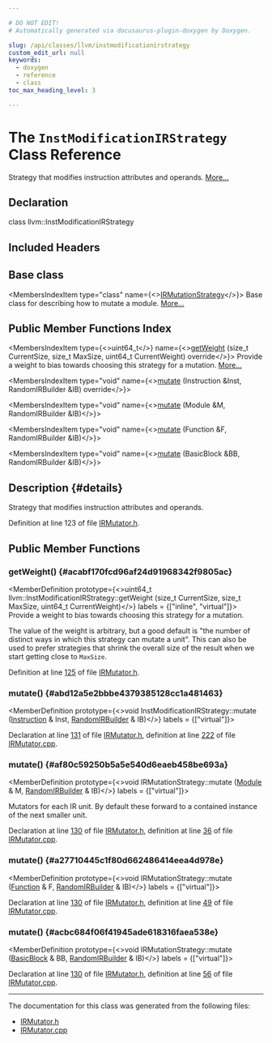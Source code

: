 ```yaml
---

# DO NOT EDIT!
# Automatically generated via docusaurus-plugin-doxygen by Doxygen.

slug: /api/classes/llvm/instmodificationirstrategy
custom_edit_url: null
keywords:
  - doxygen
  - reference
  - class
toc_max_heading_level: 3

---
```





# The `InstModificationIRStrategy` Class Reference

<DoxygenPage pluginConfig={pluginConfig}>

Strategy that modifies instruction attributes and operands. <a href="#details">More...</a>

## Declaration

<CodeBlock>class llvm::InstModificationIRStrategy</CodeBlock>

## Included Headers

<IncludesList>
<IncludesListItem
  filePath="llvm/FuzzMutate/IRMutator.h"
  permalink="/docs/api/files/include/include/llvm/include/llvm/fuzzmutate/irmutator-h"
  isLocal="true" />
</IncludesList>

## Base class

<MembersIndex>

<MembersIndexItem
  type="class"
  name={<><a href="/docs/api/classes/llvm/irmutationstrategy">IRMutationStrategy</a></>}>
Base class for describing how to mutate a module. <a href="/docs/api/classes/llvm/irmutationstrategy/#details">More...</a>
</MembersIndexItem>

</MembersIndex>

## Public Member Functions Index

<MembersIndex>

<MembersIndexItem
  type={<>uint64&#95;t</>}
  name={<><a href="#acabf170fcd96af24d91968342f9805ac">getWeight</a> (size&#95;t CurrentSize, size&#95;t MaxSize, uint64&#95;t CurrentWeight) override</>}>
Provide a weight to bias towards choosing this strategy for a mutation. <a href="#acabf170fcd96af24d91968342f9805ac">More...</a>
</MembersIndexItem>

<MembersIndexItem
  type="void"
  name={<><a href="#abd12a5e2bbbe4379385128cc1a481463">mutate</a> (Instruction &amp;Inst, RandomIRBuilder &amp;IB) override</>}>
</MembersIndexItem>

<MembersIndexItem
  type="void"
  name={<><a href="#af80c59250b5a5e540d6eaeb458be693a">mutate</a> (Module &amp;M, RandomIRBuilder &amp;IB)</>}>
</MembersIndexItem>

<MembersIndexItem
  type="void"
  name={<><a href="#a27710445c1f80d662486414eea4d978e">mutate</a> (Function &amp;F, RandomIRBuilder &amp;IB)</>}>
</MembersIndexItem>

<MembersIndexItem
  type="void"
  name={<><a href="#acbc684f06f41945ade618316faea538e">mutate</a> (BasicBlock &amp;BB, RandomIRBuilder &amp;IB)</>}>
</MembersIndexItem>

</MembersIndex>

## Description {#details}

Strategy that modifies instruction attributes and operands.

Definition at line 123 of file <a href="/docs/api/files/include/include/llvm/include/llvm/fuzzmutate/irmutator-h">IRMutator.h</a>.

<SectionDefinition>

## Public Member Functions

### getWeight() {#acabf170fcd96af24d91968342f9805ac}

<MemberDefinition
  prototype={<>uint64&#95;t llvm::InstModificationIRStrategy::getWeight (size&#95;t CurrentSize, size&#95;t MaxSize, uint64&#95;t CurrentWeight)</>}
  labels = {["inline", "virtual"]}>
Provide a weight to bias towards choosing this strategy for a mutation.

The value of the weight is arbitrary, but a good default is &quot;the number of
distinct ways in which this strategy can mutate a unit&quot;. This can also be used to prefer strategies that shrink the overall size of the result when we start getting close to <code>MaxSize</code>.

Definition at line <a href="/docs/api/files/include/include/llvm/include/llvm/fuzzmutate/irmutator-h/#l00125">125</a> of file <a href="/docs/api/files/include/include/llvm/include/llvm/fuzzmutate/irmutator-h">IRMutator.h</a>.
</MemberDefinition>

### mutate() {#abd12a5e2bbbe4379385128cc1a481463}

<MemberDefinition
  prototype={<>void InstModificationIRStrategy::mutate (<a href="/docs/api/classes/llvm/instruction">Instruction</a> &amp; Inst, <a href="/docs/api/structs/llvm/randomirbuilder">RandomIRBuilder</a> &amp; IB)</>}
  labels = {["virtual"]}>

Declaration at line <a href="/docs/api/files/include/include/llvm/include/llvm/fuzzmutate/irmutator-h/#l00131">131</a> of file <a href="/docs/api/files/include/include/llvm/include/llvm/fuzzmutate/irmutator-h">IRMutator.h</a>, definition at line <a href="/docs/api/files/lib/lib/fuzzmutate/irmutator-cpp/#l00222">222</a> of file <a href="/docs/api/files/lib/lib/fuzzmutate/irmutator-cpp">IRMutator.cpp</a>.
</MemberDefinition>

### mutate() {#af80c59250b5a5e540d6eaeb458be693a}

<MemberDefinition
  prototype={<>void IRMutationStrategy::mutate (<a href="/docs/api/classes/llvm/module">Module</a> &amp; M, <a href="/docs/api/structs/llvm/randomirbuilder">RandomIRBuilder</a> &amp; IB)</>}
  labels = {["virtual"]}>

Mutators for each IR unit. By default these forward to a contained instance of the next smaller unit.

Declaration at line <a href="/docs/api/files/include/include/llvm/include/llvm/fuzzmutate/irmutator-h/#l00130">130</a> of file <a href="/docs/api/files/include/include/llvm/include/llvm/fuzzmutate/irmutator-h">IRMutator.h</a>, definition at line <a href="/docs/api/files/lib/lib/fuzzmutate/irmutator-cpp/#l00036">36</a> of file <a href="/docs/api/files/lib/lib/fuzzmutate/irmutator-cpp">IRMutator.cpp</a>.
</MemberDefinition>

### mutate() {#a27710445c1f80d662486414eea4d978e}

<MemberDefinition
  prototype={<>void IRMutationStrategy::mutate (<a href="/docs/api/classes/llvm/function">Function</a> &amp; F, <a href="/docs/api/structs/llvm/randomirbuilder">RandomIRBuilder</a> &amp; IB)</>}
  labels = {["virtual"]}>

Declaration at line <a href="/docs/api/files/include/include/llvm/include/llvm/fuzzmutate/irmutator-h/#l00130">130</a> of file <a href="/docs/api/files/include/include/llvm/include/llvm/fuzzmutate/irmutator-h">IRMutator.h</a>, definition at line <a href="/docs/api/files/lib/lib/fuzzmutate/irmutator-cpp/#l00049">49</a> of file <a href="/docs/api/files/lib/lib/fuzzmutate/irmutator-cpp">IRMutator.cpp</a>.
</MemberDefinition>

### mutate() {#acbc684f06f41945ade618316faea538e}

<MemberDefinition
  prototype={<>void IRMutationStrategy::mutate (<a href="/docs/api/classes/llvm/basicblock">BasicBlock</a> &amp; BB, <a href="/docs/api/structs/llvm/randomirbuilder">RandomIRBuilder</a> &amp; IB)</>}
  labels = {["virtual"]}>

Declaration at line <a href="/docs/api/files/include/include/llvm/include/llvm/fuzzmutate/irmutator-h/#l00130">130</a> of file <a href="/docs/api/files/include/include/llvm/include/llvm/fuzzmutate/irmutator-h">IRMutator.h</a>, definition at line <a href="/docs/api/files/lib/lib/fuzzmutate/irmutator-cpp/#l00056">56</a> of file <a href="/docs/api/files/lib/lib/fuzzmutate/irmutator-cpp">IRMutator.cpp</a>.
</MemberDefinition>

</SectionDefinition>

<hr/>

The documentation for this class was generated from the following files:

<ul>
<li><a href="/docs/api/files/include/include/llvm/include/llvm/fuzzmutate/irmutator-h">IRMutator.h</a></li>
<li><a href="/docs/api/files/lib/lib/fuzzmutate/irmutator-cpp">IRMutator.cpp</a></li>
</ul>

</DoxygenPage>
